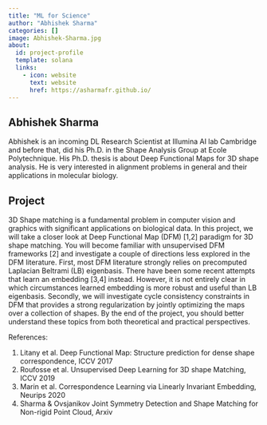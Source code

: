 ```yaml
---
title: "ML for Science"
author: "Abhishek Sharma"
categories: []
image: Abhishek-Sharma.jpg
about:
  id: project-profile
  template: solana
  links:
    - icon: website
      text: website
      href: https://asharmafr.github.io/
---
```

## Abhishek Sharma
Abhishek is an incoming DL Research Scientist at Illumina AI lab Cambridge and before that, did his Ph.D. in the Shape Analysis Group at Ecole Polytechnique.
His Ph.D. thesis is about Deep Functional Maps for 3D shape analysis. He is very interested in alignment problems in general and their applications in molecular biology.



## Project
3D Shape matching is a fundamental problem in computer vision and graphics with significant applications on biological data. In this project, we will take a closer look at Deep Functional Map (DFM) [1,2] paradigm for 3D shape matching.  You will become familiar with unsupervised DFM
frameworks [2] and investigate a couple of directions less explored in the DFM literature. First, most DFM literature strongly relies on precomputed Laplacian Beltrami (LB) eigenbasis. There have been some recent attempts that learn an embedding [3,4] instead. However, it is not entirely clear in which circumstances learned embedding is more robust and useful than LB eigenbasis. Secondly, we will investigate cycle consistency constraints in DFM that provides a strong regularization by jointly optimizing the maps over a collection of shapes. By the end of the project, you should better understand these topics from both theoretical and practical perspectives.

References:

1) Litany et al. Deep Functional Map: Structure prediction for dense shape correspondence, ICCV 2017
2) Roufosse et al. Unsupervised Deep Learning for 3D shape Matching, ICCV 2019
3) Marin et al. Correspondence Learning via Linearly Invariant Embedding, Neurips 2020
4) Sharma & Ovsjanikov Joint Symmetry Detection and Shape Matching for Non-rigid Point Cloud, Arxiv